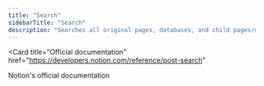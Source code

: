 ```yaml
---
title: "Search"
sidebarTitle: "Search"
description: "Searches all original pages, databases, and child pages/databases that are shared with the integration. It will not return linked databases, since these duplicate their source databases."
---
```


<Card
  title="Official documentation"
  href="https://developers.notion.com/reference/post-search"
>
  Notion's official documentation
</Card>
